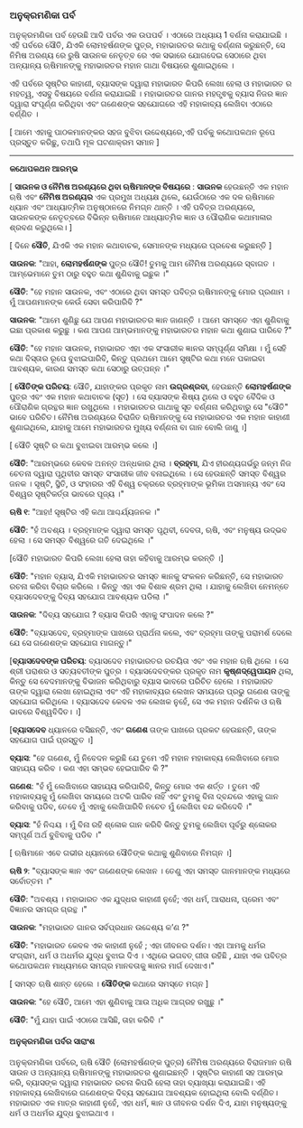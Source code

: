 ### ଅନୁକ୍ରମଣିକା ପର୍ବ

ଅନୁକ୍ରମଣିକା ପର୍ବ ହେଉଛି ଆଦି ପର୍ବର ଏକ ଉପପର୍ବ । ଏଠାରେ ଅଧ୍ୟାୟ 1 ବର୍ଣନା କରାଯାଇଛି । ଏହି ପର୍ବରେ ସୌତି, ଯିଏକି ଲୋମହର୍ଷଣଙ୍କ ପୁତ୍ର, ମହାଭାରତର କଥାକୁ ବର୍ଣ୍ଣନା କରୁଛନ୍ତି, ସେ ନିମିଷ ଅରଣ୍ୟ ରେ ରୁଷି ସାଉନକ ନେତୃତ୍ବ ରେ ଏକ ସଭାରେ ଯୋଗଦେଇ ସେଠାରେ ଥିବା ଅନ୍ୟାନ୍ୟ ଋଷିମାନଙ୍କୁ ମହାଭାରତର ମହାନ ଗାଥା ବିଷୟରେ ଶୁଣାଇଥିଲେ ।

ଏହି ପର୍ବରେ ସୃଷ୍ଟିର କାହାଣୀ, ବ୍ୟାସଙ୍କ ଦ୍ୱାରା ମହାଭାରତ କିପରି ଲେଖା ହେଲା ଓ ମହାଭାରତ ର ମହତ୍ୱ, ଏସବୁ ବିଷୟରେ ବର୍ଣନା କରାଯାଇଛି । ମହାଭାରତର ଗାନର ମହତ୍ତ୍ଵକୁ ବ୍ୟାସ ନିଜର ଜ୍ଞାନ ଦ୍ୱାରା ସଂପୂର୍ଣ୍ଣ କରିଥିବା ଏବଂ ଗଣେଶଙ୍କ ସହଯୋଗରେ ଏହି ମହାକାବ୍ୟ ଲେଖିବା ଏଠାରେ ବର୍ଣ୍ଣିତ ।

[ ଆମେ ଏହାକୁ ପାଠକମାନଙ୍କର ସହଜ ବୁଝିବା ଉଦ୍ଦେଶ୍ୟରେ,ଏହି ପର୍ବକୁ କଥୋପକଥନ ରୂପେ ପ୍ରସ୍ତୁତ କରିଛୁ, ତଥାପି ମୂଳ ଘଟଣାକ୍ରମ ସମାନ ]

___________________________________________

**କଥୋପକଥନ ଆରମ୍ଭ** 

[ **ସାଉନକ ଓ ନୈମିଷ ଅରଣ୍ୟରେ ଥିବା ଋଷିମାନଙ୍କ ବିଷୟରେ** : **ସାଉନକ** ହେଉଛନ୍ତି ଏକ ମହାନ ଋଷି ଏବଂ **ନୈମିଷ ଅରଣ୍ୟର** ଏକ ପ୍ରମୁଖ ଅଧ୍ୟକ୍ଷ ଥିଲେ, ଯେଉଁଠାରେ ଏକ ଦଳ ଋଷିମାନେ ଧ୍ୟାନ ଏବଂ ଆଧ୍ୟାତ୍ମିକ ଅନୁଷ୍ଠାନରେ ନିମଗ୍ନ ଥାନ୍ତି । ଏହି ପବିତ୍ର ଅରଣ୍ୟରେ, ସାଉନକଙ୍କ ନେତୃତ୍ବରେ ବିଭିନ୍ନ ଋଷିମାନେ ଆଧ୍ୟାତ୍ମିକ ଜ୍ଞାନ ଓ ପୌରାଣିକ କଥାମାଳାର ଶ୍ରବଣ କରୁଥିଲେ। ]

[ ଦିନେ **ସୌତି**, ଯିଏକି ଏକ ମହାନ କଥାବାଚକ, ସେମାନଙ୍କ ମଧ୍ୟରେ ପ୍ରବେଶ କରୁଛନ୍ତି ]

**ସାଉନକ**: "ଆହା, **ଲୋମହର୍ଷଣଙ୍କ** ପୁତ୍ର ସୌତି! ତୁମକୁ ଆମ ନୈମିଷ ଅରଣ୍ୟରେ ସ୍ବାଗତ । ଆମ୍ଭେମାନେ ତୁମ ଠାରୁ ବହୁତ କଥା ଶୁଣିବାକୁ ଇଛୁକ ।"

**ସୌତି**: "ହେ ମହାନ ସାଉନକ, ଏବଂ ଏଠାରେ ଥିବା ସମସ୍ତ ପବିତ୍ର ଋଷିମାନଙ୍କୁ ମୋର ପ୍ରଣାମ । ମୁଁ ଆପଣମାନଙ୍କ କେଉଁ ସେବା କରିପାରିବି ?"

**ସାଉନକ**: "ଆମେ ଶୁଣିଛୁ ଯେ ଆପଣ ମହାଭାରତର ଜ୍ଞାନ ଜାଣନ୍ତି । ଆମେ ସମସ୍ତେ ଏହା ଶୁଣିବାକୁ ଇଛା ପ୍ରକାଶ କରୁଛୁ । କଣ ଆପଣ ଆମ୍ଭମାନଙ୍କୁ ମହାଭାରତର ମହାନ କଥା ଶୁଣାଇ ପାରିବେ  ?"

**ସୌତି**: "ହେ ମହାନ ସାଉନକ, ମହାଭାରତ ଏହା ଏକ ସଂସାରୀକ ଜ୍ଞାନର ସମ୍ପୂର୍ଣ୍ଣ ସମିକ୍ଷା । ମୁଁ ସେହି କଥା ବିସ୍ତାର ରୂପେ ବୁଝାଇପାରିବି, କିନ୍ତୁ ପ୍ରଥମେ ଆମେ ସୃଷ୍ଟିର କଥା ମନେ ପକାଇବା ଆବଶ୍ୟକ, କାରଣ ସମସ୍ତ କଥା ସେଠାରୁ ଉତ୍ପନ୍ନ ।"

[ **ସୌତିଙ୍କ ପରିଚୟ**: ସୌତି, ଯାହାଙ୍କର ପ୍ରକୃତ ନାମ **ଉଗ୍ରଶ୍ରବା**, ହେଉଛନ୍ତି **ଲୋମହର୍ଷଣଙ୍କ** ପୁତ୍ର ଏବଂ ଏକ ମହାନ କଥାବାଚକ (ସୂତ) । ସେ ବ୍ୟାସଙ୍କ ଶିଷ୍ୟ ଥିଲେ ଓ ବହୁତ ବୈଦିକ ଓ ପୌରାଣିକ ଗ୍ରନ୍ଥର ଜ୍ଞାନ ରଖୁଥିଲେ । ମହାଭାରତର ଗାଥାକୁ ସୂତ ବର୍ଣ୍ଣନା କରିଥିବାରୁ ସେ "ସୌତି" ଭାବେ ପରିଚିତ। ନୈମିଷ ଅରଣ୍ୟରେ ବିରାଜିତ ଋଷିମାନଙ୍କୁ ସେ ମହାଭାରତର ଏକ ମହାନ କାହାଣୀ ଶୁଣାଇଥିଲେ, ଯାହାକୁ ଆମେ ମହାଭାରତର ମୁଖ୍ୟ ବର୍ଣ୍ଣନା ବା ଗାନ ବୋଲି ଜାଣୁ ।]

[ ସୌତି ସୃଷ୍ଟି ର କଥା ବୁଝାଇବା ଆରମ୍ଭ କଲେ ।]

**ସୌତି**: "ଆରମ୍ଭରେ କେବଳ ଅନନ୍ତ ଅନ୍ଧକାର ଥିଲା । **ବ୍ରହ୍ମା**, ଯିଏ ହୀରଣ୍ୟଗର୍ଭରୁ ଜନ୍ମ ନିଜ ଚେତନା ଦ୍ୱାରା ପୃଥିବୀର ସମସ୍ତ ସଂସାରୀକ ଜୀବ ବନାଇଥିଲେ । ସେ ହେଉଛନ୍ତି ସମସ୍ତ ବିଶ୍ୱର ଜନକ । ସୃଷ୍ଟି, ସ୍ଥିତି, ଓ ସଂହାରର ଏହି ବିଶ୍ୱ ଚକ୍ରରେ ବ୍ରହ୍ମାଙ୍କ ଭୂମିକା ଅସମାନ୍ୟ ଏବଂ ସେ ବିଶ୍ୱର ସୃଷ୍ଟିକର୍ତ୍ତା ଭାବରେ ପୂଜ୍ୟ ।"

**ଋଷି ୧**: "ଆହା! ସୃଷ୍ଟିର ଏହି କଥା ଆଶ୍ଚର୍ଯ୍ୟଜନକ ।"

**ସୌତି**: "ହଁ ଅବଶ୍ୟ । ବ୍ରହ୍ମାଙ୍କ ଦ୍ୱାରା ସମସ୍ତ ପୃଥିବୀ, ଦେବତା, ଋଷି, ଏବଂ ମନୁଷ୍ୟ ଉଦ୍ଭବ ହେଲା । ସେ ସମସ୍ତ ବିଶ୍ୱରେ ଗତି ଦେଇଥିଲେ ।"

[ସୌତି ମହାଭାରତ କିପରି ଲେଖା ହେଲା ତାହା କହିବାକୁ ଆରମ୍ଭ କରନ୍ତି ।]

**ସୌତି**: "ମହାନ ବ୍ୟାସ, ଯିଏକି ମହାଭାରତର ସମସ୍ତ ଜ୍ଞାନକୁ ସଂକଳନ କରିଛନ୍ତି, ସେ ମହାଭାରତ ରଚନା କରିବା ବିଚାର କରିଲେ । କିନ୍ତୁ ଏହା ଏକ ବିଶାଳ ଶ୍ରମ ଥିଲା । ଯାହାକୁ ଲେଖିବା ନେମନ୍ତେ ବ୍ୟାସଦେବଙ୍କୁ ଦିବ୍ୟ ସହଯୋଗ ଆବଶ୍ୟକ ପଡିଲା ।"

**ସାଉନକ**: "ଦିବ୍ୟ ସହଯୋଗ ? ବ୍ୟାସ କିପରି ଏହାକୁ ସଂପାଦନ କଲେ ?"

**ସୌତି**: "ବ୍ୟାସଦେବ, ବ୍ରହ୍ମାଙ୍କ ପାଖରେ ପ୍ରାର୍ଥନା କଲେ, ଏବଂ ବ୍ରହ୍ମା ତାଙ୍କୁ ପରାମର୍ଶ ଦେଲେ ଯେ ସେ ଗଣେଶଙ୍କ ସହଯୋଗ ମାଗନ୍ତୁ।"

[**ବ୍ୟାସଦେବଙ୍କ ପରିଚୟ**: ବ୍ୟାସଦେବ ମହାଭାରତର ରଚୟିତା ଏବଂ ଏକ ମହାନ ଋଷି ଥିଲେ । ସେ ଶ୍ରୀ ପରାଶର ଓ ସତ୍ୟବତୀଙ୍କ ପୁତ୍ର । ବ୍ୟାସଦେବଙ୍କର ପ୍ରକୃତ ନାମ **କୃଷ୍ଣଦ୍ୱେପାୟନ** ଥିଲା, କିନ୍ତୁ ସେ ବେଦମାନଙ୍କୁ ବିଭାଜନ କରିଥିବାରୁ ବ୍ୟାସ ଭାବରେ ପରିଚିତ ହେଲେ । ମହାଭାରତ ତାଙ୍କ ଦ୍ୱାରା ଲେଖା ହୋଇଥିଲା ଏବଂ ଏହି ମହାକାବ୍ୟର ଲେଖନ ସମୟରେ ପ୍ରଭୁ ଗଣେଶ ତାଙ୍କୁ ସହଯୋଗ କରିଥିଲେ । ବ୍ୟାସଦେବ କେବଳ ଏକ ଲେଖକ ନୁହେଁ, ସେ ଏକ ମହାନ ଦର୍ଶନିକ ଓ ଋଷି ଭାବରେ ବିଶ୍ୱବିଦିତ। ।]

[**ବ୍ୟାସଦେବ** ଧ୍ୟାନରେ ବସିଛନ୍ତି, ଏବଂ **ଗଣେଶ** ତାଙ୍କ ପାଖରେ ପ୍ରକଟ ହେଉଛନ୍ତି, ତାଙ୍କ ସହଯୋଗ ପାଇଁ ପ୍ରସ୍ତୁତ ।]

**ବ୍ୟାସ**: "ହେ ଗଣେଶ, ମୁଁ ନିବେଦନ କରୁଛି ଯେ ତୁମେ ଏହି ମହାନ ମହାକାବ୍ୟ ଲେଖିବାରେ ମୋର ସାହାଯ୍ୟ କରିବ । କଣ ଏହା ସମ୍ଭବ ହେଇପାରିବ କି ?"

**ଗଣେଶ**: "ହଁ ମୁଁ ଲେଖିବାରେ ସାହାଯ୍ୟ କରିପାରିବି, କିନ୍ତୁ ମୋର ଏକ ଶର୍ତ୍ତ । ତୁମେ ଏହି ମହାକାବ୍ୟକୁ ମୁଁ ଲେଖିବା ସମୟରେ ଅଟକି ପାରିବ ନାହିଁ ଏବଂ ତୁମକୁ ବିନା ଦ୍ବନ୍ଦରେ ଏହାକୁ ଗାନ କରିବାକୁ ପଡିବ, ତେବେ ମୁଁ ଏହାକୁ ଲେଖିପାରିବି ନଚେତ ମୁଁ ଲେଖିବା ବନ୍ଦ କରିଦେବି ।"

**ବ୍ୟାସ**: "ହଁ ନିଶ୍ଚୟ । ମୁଁ ବିନା ରହି ଶ୍ଳୋକ ଗାନ କରିବି କିନ୍ତୁ ତୁମକୁ ଲେଖିବା ପୂର୍ବରୁ ଶ୍ଳୋକର ସମ୍ପୂର୍ଣ ଅର୍ଥ ବୁଝିବାକୁ ପଡିବ ।"

[ ଋଷିମାନେ ଏବେ ଗଭୀର ଧ୍ୟାନରେ ସୌତିଙ୍କ କଥାକୁ ଶୁଣିବାରେ ନିମଗ୍ନ ।]

**ଋଷି ୨**: "ବ୍ୟାସଙ୍କ ଜ୍ଞାନ ଏବଂ ଗଣେଶଙ୍କ ଲେଖନ । ତେଣୁ ଏହା ସମସ୍ତ ଗାନମାନଙ୍କ ମଧ୍ୟରେ ସର୍ବୋତ୍ତମ ।"

**ସୌତି**: "ଅବଶ୍ୟ । ମହାଭାରତ ଏକ ଯୁଦ୍ଧର କାହାଣୀ ନୁହେଁ; ଏହା ଧର୍ମ, ଆରାଧନା, ପ୍ରେମ ଏବଂ ବିଜ୍ଞାନର ସମଗ୍ର ଗ୍ରନ୍ଥ ।"

**ସାଉନକ**: "ମହାଭାରତ ଗାନର ସର୍ବପ୍ରଧାନ ଉଦ୍ଦେଶ୍ୟ କ’ଣ ?"

**ସୌତି**: "ମହାଭାରତ କେବଳ ଏକ କାହାଣୀ ନୁହେଁ ; ଏହା ଜୀବନର ଦର୍ଶନ। ଏହା ଆମକୁ ଧର୍ମର ସଂଗ୍ରାମ, ଧର୍ମ ଓ ଅଧର୍ମର ଯୁଦ୍ଧ ବୁଝାଇ ଦିଏ । ଏଥିରେ ଭଗବତ୍ ଗୀତା ରହିଛି , ଯାହା ଏକ ପବିତ୍ର କଥୋପକଥନ ମାଧ୍ୟମରେ ସମଗ୍ର ମାନବତାକୁ ଜ୍ଞାନର ମାର୍ଗ ଦେଖାଏ।"

[ ସମସ୍ତ ଋଷି ଶାନ୍ତ ହେଲେ । **ସୌତିଙ୍କ** କଥାରେ ସମସ୍ତେ ମଗ୍ନ ]

**ସାଉନକ**: "ହେ ସୌତି, ଆମେ ଏହା ଶୁଣିବାକୁ ଆଉ ଅଧିକ ଆଗ୍ରହ ରଖୁଛୁ ।"

**ସୌତି**: "ମୁଁ ଯାହା ପାଇଁ ଏଠାରେ ଆସିଛି, ତାହା କରିବି ।"



#### ଅନୁକ୍ରମଣିକା ପର୍ବର ସାରାଂଶ

ଅନୁକ୍ରମଣିକା ପର୍ବରେ, ଋଷି ସୌତି (ଲୋମହର୍ଷଣଙ୍କ ପୁତ୍ର) ନୈମିଷ ଅରଣ୍ୟରେ ବିରାଜମାନ ଋଷି ସାଉନ ଓ ଅନ୍ୟାନ୍ୟ ଋଷିମାନଙ୍କୁ ମହାଭାରତର ଶୁଣାଇଛନ୍ତି । ସୃଷ୍ଟିର କାହାଣୀ ସହ ଆରମ୍ଭ କରି, ବ୍ୟାସଙ୍କ ଦ୍ୱାରା ମହାଭାରତ ରଚନା କିପରି ହେଲା ତାହା ବ୍ୟାଖ୍ୟା କରାଯାଇଛି। ଏହି ମହାକାବ୍ୟ ଲେଖିବାରେ ଗଣେଶଙ୍କ ଦିବ୍ୟ ସହଯୋଗ ଆବଶ୍ୟକ ହୋଇଥିଲା ବୋଲି ବର୍ଣ୍ଣିତ। ମହାଭାରତ ଏକ ମାତ୍ର କାହାଣୀ ନୁହେଁ, ଏହା ଧର୍ମ, ଜ୍ଞାନ ଓ ଜୀବନର ଦର୍ଶନ ଦିଏ, ଯାହା ମନୁଷ୍ୟଙ୍କୁ ଧର୍ମ ଓ ଅଧର୍ମର ଯୁଦ୍ଧ ବୁଝାଇଥାଏ ।